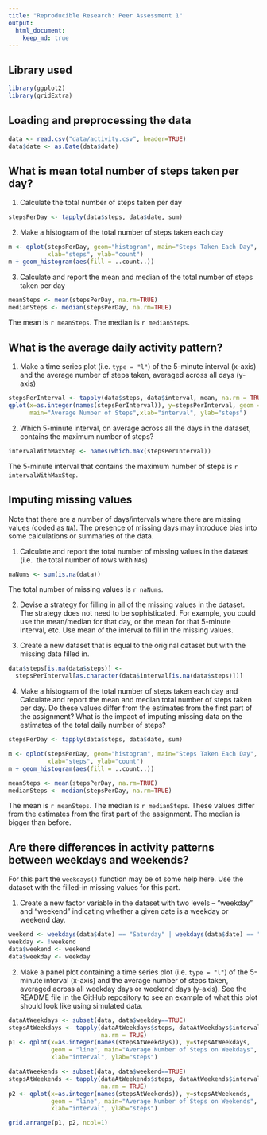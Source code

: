 ```yaml
---
title: "Reproducible Research: Peer Assessment 1"
output: 
  html_document:
    keep_md: true
---
```


## Library used
```r
library(ggplot2)
library(gridExtra)
```

## Loading and preprocessing the data
```r
data <- read.csv("data/activity.csv", header=TRUE)
data$date <- as.Date(data$date)
```


## What is mean total number of steps taken per day?

1. Calculate the total number of steps taken per day
```r
stepsPerDay <- tapply(data$steps, data$date, sum)
```

2. Make a histogram of the total number of steps taken each day
```r
m <- qplot(stepsPerDay, geom="histogram", main="Steps Taken Each Day", 
           xlab="steps", ylab="count")
m + geom_histogram(aes(fill = ..count..))
```

3. Calculate and report the mean and median of the total number of steps taken 
per day
```r
meanSteps <- mean(stepsPerDay, na.rm=TRUE)
medianSteps <- median(stepsPerDay, na.rm=TRUE)
```
The mean is `r meanSteps`. The median is `r medianSteps`.


## What is the average daily activity pattern?

1. Make a time series plot (i.e. `type = "l"`) of the 5-minute interval (x-axis)
and the average number of steps taken, averaged across all days (y-axis)
```r
stepsPerInterval <- tapply(data$steps, data$interval, mean, na.rm = TRUE)
qplot(x=as.integer(names(stepsPerInterval)), y=stepsPerInterval, geom = "line", 
      main="Average Number of Steps",xlab="interval", ylab="steps") 
```

2. Which 5-minute interval, on average across all the days in the dataset, 
contains the maximum number of steps?
```r
intervalWithMaxStep <- names(which.max(stepsPerInterval))
```
The 5-minute interval that contains the maximum number of steps is 
`r intervalWithMaxStep`.


## Imputing missing values

Note that there are a number of days/intervals where there are missing values 
(coded as `NA`). The presence of missing days may introduce bias into some 
calculations or summaries of the data.

1. Calculate and report the total number of missing values in the dataset (i.e. 
the total number of rows with `NAs`)
```r
naNums <- sum(is.na(data))
```
The total number of missing values is `r naNums`.

2. Devise a strategy for filling in all of the missing values in the dataset. 
The strategy does not need to be sophisticated. For example, you could use the 
mean/median for that day, or the mean for that 5-minute interval, etc.
Use mean of the interval to fill in the missing values.

3. Create a new dataset that is equal to the original dataset but with the 
missing data filled in.
```r
data$steps[is.na(data$steps)] <-
  stepsPerInterval[as.character(data$interval[is.na(data$steps)])]
```

4. Make a histogram of the total number of steps taken each day and Calculate 
and report the mean and median total number of steps taken per day. Do these 
values differ from the estimates from the first part of the assignment? What is 
the impact of imputing missing data on the estimates of the total daily number 
of steps?
```r
stepsPerDay <- tapply(data$steps, data$date, sum)

m <- qplot(stepsPerDay, geom="histogram", main="Steps Taken Each Day", 
           xlab="steps", ylab="count")
m + geom_histogram(aes(fill = ..count..))

meanSteps <- mean(stepsPerDay, na.rm=TRUE)
medianSteps <- median(stepsPerDay, na.rm=TRUE)
```
The mean is `r meanSteps`. The median is `r medianSteps`. These values differ 
from the estimates from the first part of the assignment. The median is bigger 
than before.


## Are there differences in activity patterns between weekdays and weekends?

For this part the `weekdays()` function may be of some help here. Use the 
dataset with the filled-in missing values for this part.

1. Create a new factor variable in the dataset with two levels – “weekday” and 
“weekend” indicating whether a given date is a weekday or weekend day.
```r
weekend <- weekdays(data$date) == "Saturday" | weekdays(data$date) == "Sunday"
weekday <- !weekend
data$weekend <- weekend
data$weekday <- weekday
```

2. Make a panel plot containing a time series plot (i.e. `type = "l"`) of the 
5-minute interval (x-axis) and the average number of steps taken, averaged 
across all weekday days or weekend days (y-axis). See the README file in the 
GitHub repository to see an example of what this plot should look like using 
simulated data.
```r
dataAtWeekdays <- subset(data, data$weekday==TRUE)
stepsAtWeekdays <- tapply(dataAtWeekdays$steps, dataAtWeekdays$interval, mean, 
                          na.rm = TRUE)
p1 <- qplot(x=as.integer(names(stepsAtWeekdays)), y=stepsAtWeekdays, 
            geom = "line", main="Average Number of Steps on Weekdays", 
            xlab="interval", ylab="steps")

dataAtWeekends <- subset(data, data$weekend==TRUE)
stepsAtWeekends <- tapply(dataAtWeekends$steps, dataAtWeekends$interval, mean, 
                          na.rm = TRUE)
p2 <- qplot(x=as.integer(names(stepsAtWeekends)), y=stepsAtWeekends, 
            geom = "line", main="Average Number of Steps on Weekends", 
            xlab="interval", ylab="steps")

grid.arrange(p1, p2, ncol=1)
```



